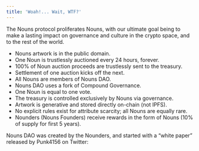 ```yaml
---
title: 'Woah!... Wait, WTF?'
---
```


The Nouns protocol proliferates Nouns, with our ultimate goal being to make a lasting impact on governance and culture in the crypto space, and to the rest of the world.

* Nouns artwork is in the public domain.
* One Noun is trustlessly auctioned every 24 hours, forever.
* 100% of Noun auction proceeds are trustlessly sent to the treasury.
* Settlement of one auction kicks off the next.
* All Nouns are members of Nouns DAO.
* Nouns DAO uses a fork of Compound Governance.
* One Noun is equal to one vote.
* The treasury is controlled exclusively by Nouns via governance.
* Artwork is generative and stored directly on-chain (not IPFS).
* No explicit rules exist for attribute scarcity; all Nouns are equally rare.
* Nounders (Nouns Founders) receive rewards in the form of Nouns (10% of supply for first 5 years).

Nouns DAO was created by the Nounders, and started with a “white paper” released by Punk4156 on Twitter:

<Tweet tweetLink="punk4156/status/1400154938186031104" align="center" hideConversation={false} />

